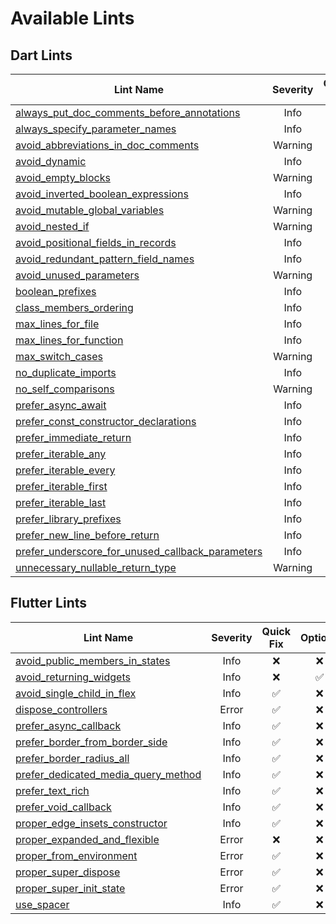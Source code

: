 # Available Lints

## Dart Lints

| Lint Name                                          | Severity | Quick Fix | Options | Preset |
| -------------------------------------------------- |:--------:|:---------:|:-------:|:------:|
| [always_put_doc_comments_before_annotations]       |   Info   |    ✅     |   ❌    |   ✅    |
| [always_specify_parameter_names]                   |   Info   |    ❌     |   ❌    |   ✅    |
| [avoid_abbreviations_in_doc_comments]              | Warning  |    ❌     |   ✅    |   ✅    |
| [avoid_dynamic]                                    |   Info   |    ❌     |   ❌    |   ✅    |
| [avoid_empty_blocks]                               | Warning  |    ❌     |   ❌    |   ✅    |
| [avoid_inverted_boolean_expressions]               |   Info   |    ✅     |   ❌    |   ✅    |
| [avoid_mutable_global_variables]                   | Warning  |    ❌     |   ❌    |   ✅    |
| [avoid_nested_if]                                  | Warning  |    ❌     |   ✅    |   ✅    |
| [avoid_positional_fields_in_records]               |   Info   |    ❌     |   ❌    |   ✅    |
| [avoid_redundant_pattern_field_names]              |   Info   |    ✅     |   ❌    |   ✅    |
| [avoid_unused_parameters]                          | Warning  |    ❌     |   ✅    |   ✅    |
| [boolean_prefixes]                                 |   Info   |    ❌     |   ✅    |   ❌    |
| [class_members_ordering]                           |   Info   |    ❌     |   ❌    |   ❌    |
| [max_lines_for_file]                               |   Info   |    ❌     |   ✅    |   ❌    |
| [max_lines_for_function]                           |   Info   |    ❌     |   ✅    |   ❌    |
| [max_switch_cases]                                 | Warning  |    ❌     |   ✅    |   ❌    |
| [no_duplicate_imports]                             |   Info   |    ❌     |   ❌    |   ✅    |
| [no_self_comparisons]                              | Warning  |    ❌     |   ❌    |   ✅    |
| [prefer_async_await]                               |   Info   |    ❌     |   ❌    |   ✅    |
| [prefer_const_constructor_declarations]            |   Info   |    ✅     |   ❌    |   ✅    |
| [prefer_immediate_return]                          |   Info   |    ✅     |   ❌    |   ❌    |
| [prefer_iterable_any]                              |   Info   |    ✅     |   ❌    |   ✅    |
| [prefer_iterable_every]                            |   Info   |    ✅     |   ❌    |   ✅    |
| [prefer_iterable_first]                            |   Info   |    ✅     |   ❌    |   ✅    |
| [prefer_iterable_last]                             |   Info   |    ✅     |   ❌    |   ✅    |
| [prefer_library_prefixes]                          |   Info   |    ✅     |   ✅    |   ✅    |
| [prefer_new_line_before_return]                    |   Info   |    ✅     |   ❌    |   ❌    |
| [prefer_underscore_for_unused_callback_parameters] |   Info   |    ❌     |   ❌    |   ✅    |
| [unnecessary_nullable_return_type]                 | Warning  |    ✅     |   ❌    |   ✅    |

## Flutter Lints

| Lint Name                             | Severity | Quick Fix | Options | Preset |
| ------------------------------------- |:--------:|:---------:|:-------:|:------:|
| [avoid_public_members_in_states]      |   Info   |    ❌     |   ❌    |   ✅    |
| [avoid_returning_widgets]             |   Info   |    ❌     |   ✅    |   ✅    |
| [avoid_single_child_in_flex]          |   Info   |    ✅     |   ❌    |   ✅    |
| [dispose_controllers]                 |  Error   |    ✅     |   ❌    |   ✅    |
| [prefer_async_callback]               |   Info   |    ✅     |   ❌    |   ✅    |
| [prefer_border_from_border_side]      |   Info   |    ✅     |   ❌    |   ✅    |
| [prefer_border_radius_all]            |   Info   |    ✅     |   ❌    |   ✅    |
| [prefer_dedicated_media_query_method] |   Info   |    ✅     |   ❌    |   ✅    |
| [prefer_text_rich]                    |   Info   |    ✅     |   ❌    |   ✅    |
| [prefer_void_callback]                |   Info   |    ✅     |   ❌    |   ✅    |
| [proper_edge_insets_constructor]      |   Info   |    ✅     |   ❌    |   ✅    |
| [proper_expanded_and_flexible]        |  Error   |    ❌     |   ❌    |   ✅    |
| [proper_from_environment]             |  Error   |    ✅     |   ❌    |   ✅    |
| [proper_super_dispose]                |  Error   |    ✅     |   ❌    |   ✅    |
| [proper_super_init_state]             |  Error   |    ✅     |   ❌    |   ✅    |
| [use_spacer]                          |   Info   |    ✅     |   ❌    |   ✅    |

<!-- Dart Lints -->

[always_put_doc_comments_before_annotations]: https://docs.page/charlescyt/pyramid_lint/dart-lints/always_put_doc_comments_before_annotations
[always_specify_parameter_names]: https://docs.page/charlescyt/pyramid_lint/dart-lints/always_specify_parameter_names
[avoid_abbreviations_in_doc_comments]: https://docs.page/charlescyt/pyramid_lint/dart-lints/avoid_abbreviations_in_doc_comments
[avoid_dynamic]: https://docs.page/charlescyt/pyramid_lint/dart-lints/avoid_dynamic
[avoid_empty_blocks]: https://docs.page/charlescyt/pyramid_lint/dart-lints/avoid_empty_blocks
[avoid_inverted_boolean_expressions]: https://docs.page/charlescyt/pyramid_lint/dart-lints/avoid_inverted_boolean_expressions
[avoid_mutable_global_variables]: https://docs.page/charlescyt/pyramid_lint/dart-lints/avoid_mutable_global_variables
[avoid_nested_if]: https://docs.page/charlescyt/pyramid_lint/dart-lints/avoid_nested_if
[avoid_positional_fields_in_records]: https://docs.page/charlescyt/pyramid_lint/dart-lints/avoid_positional_fields_in_records
[avoid_redundant_pattern_field_names]: https://docs.page/charlescyt/pyramid_lint/dart-lints/avoid_redundant_pattern_field_names
[avoid_unused_parameters]: https://docs.page/charlescyt/pyramid_lint/dart-lints/avoid_unused_parameters
[boolean_prefixes]: https://docs.page/charlescyt/pyramid_lint/dart-lints/boolean_prefixes
[class_members_ordering]: https://docs.page/charlescyt/pyramid_lint/dart-lints/class_members_ordering
[max_lines_for_file]: https://docs.page/charlescyt/pyramid_lint/dart-lints/max_lines_for_file
[max_lines_for_function]: https://docs.page/charlescyt/pyramid_lint/dart-lints/max_lines_for_function
[max_switch_cases]: https://docs.page/charlescyt/pyramid_lint/dart-lints/max_switch_cases
[no_duplicate_imports]: https://docs.page/charlescyt/pyramid_lint/dart-lints/no_duplicate_imports
[no_self_comparisons]: https://docs.page/charlescyt/pyramid_lint/dart-lints/no_self_comparisons
[prefer_async_await]: https://docs.page/charlescyt/pyramid_lint/dart-lints/prefer_async_await
[prefer_const_constructor_declarations]: https://docs.page/charlescyt/pyramid_lint/dart-lints/prefer_const_constructor_declarations
[prefer_immediate_return]: https://docs.page/charlescyt/pyramid_lint/dart-lints/prefer_immediate_return
[prefer_iterable_any]: https://docs.page/charlescyt/pyramid_lint/dart-lints/prefer_iterable_any
[prefer_iterable_every]: https://docs.page/charlescyt/pyramid_lint/dart-lints/prefer_iterable_every
[prefer_iterable_first]: https://docs.page/charlescyt/pyramid_lint/dart-lints/prefer_iterable_first
[prefer_iterable_last]: https://docs.page/charlescyt/pyramid_lint/dart-lints/prefer_iterable_last
[prefer_library_prefixes]: https://docs.page/charlescyt/pyramid_lint/dart-lints/prefer_library_prefixes
[prefer_new_line_before_return]: https://docs.page/charlescyt/pyramid_lint/dart-lints/prefer_new_line_before_return
[prefer_underscore_for_unused_callback_parameters]: https://docs.page/charlescyt/pyramid_lint/dart-lints/prefer_underscore_for_unused_callback_parameters
[unnecessary_nullable_return_type]: https://docs.page/charlescyt/pyramid_lint/dart-lints/unnecessary_nullable_return_type

<!-- Flutter Lints -->

[avoid_public_members_in_states]: https://docs.page/charlescyt/pyramid_lint/flutter-lints/avoid_public_members_in_states
[avoid_returning_widgets]: https://docs.page/charlescyt/pyramid_lint/flutter-lints/avoid_returning_widgets
[avoid_single_child_in_flex]: https://docs.page/charlescyt/pyramid_lint/flutter-lints/avoid_single_child_in_flex
[dispose_controllers]: https://docs.page/charlescyt/pyramid_lint/flutter-lints/dispose_controllers
[prefer_async_callback]: https://docs.page/charlescyt/pyramid_lint/flutter-lints/prefer_async_callback
[prefer_border_from_border_side]: https://docs.page/charlescyt/pyramid_lint/flutter-lints/prefer_border_from_border_side
[prefer_border_radius_all]: https://docs.page/charlescyt/pyramid_lint/flutter-lints/prefer_border_radius_all
[prefer_dedicated_media_query_method]: https://docs.page/charlescyt/pyramid_lint/flutter-lints/prefer_dedicated_media_query_method
[prefer_text_rich]: https://docs.page/charlescyt/pyramid_lint/flutter-lints/prefer_text_rich
[prefer_void_callback]: https://docs.page/charlescyt/pyramid_lint/flutter-lints/prefer_void_callback
[proper_edge_insets_constructor]: https://docs.page/charlescyt/pyramid_lint/flutter-lints/proper_edge_insets_constructor
[proper_expanded_and_flexible]: https://docs.page/charlescyt/pyramid_lint/flutter-lints/proper_expanded_and_flexible
[proper_from_environment]: https://docs.page/charlescyt/pyramid_lint/flutter-lints/proper_from_environment
[proper_super_dispose]: https://docs.page/charlescyt/pyramid_lint/flutter-lints/proper_super_dispose
[proper_super_init_state]: https://docs.page/charlescyt/pyramid_lint/flutter-lints/proper_super_init_state
[use_spacer]: https://docs.page/charlescyt/pyramid_lint/flutter-lints/use_spacer
